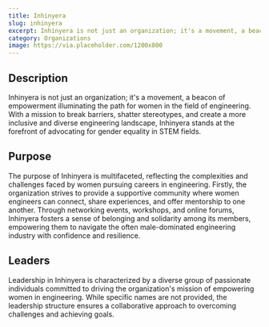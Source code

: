 ```yaml
---
title: Inhinyera
slug: inhinyera
excerpt: Inhinyera is not just an organization; it's a movement, a beacon of empowerment illuminating the path for women in the field of engineering.
category: Organizations
image: https://via.placeholder.com/1200x800
---
```


## Description
Inhinyera is not just an organization; it's a movement, a beacon of empowerment illuminating the path for women in the field of engineering. With a mission to break barriers, shatter stereotypes, and create a more inclusive and diverse engineering landscape, Inhinyera stands at the forefront of advocating for gender equality in STEM fields.

## Purpose
The purpose of Inhinyera is multifaceted, reflecting the complexities and challenges faced by women pursuing careers in engineering. Firstly, the organization strives to provide a supportive community where women engineers can connect, share experiences, and offer mentorship to one another. Through networking events, workshops, and online forums, Inhinyera fosters a sense of belonging and solidarity among its members, empowering them to navigate the often male-dominated engineering industry with confidence and resilience.

## Leaders
Leadership in Inhinyera is characterized by a diverse group of passionate individuals committed to driving the organization's mission of empowering women in engineering. While specific names are not provided, the leadership structure ensures a collaborative approach to overcoming challenges and achieving goals.
